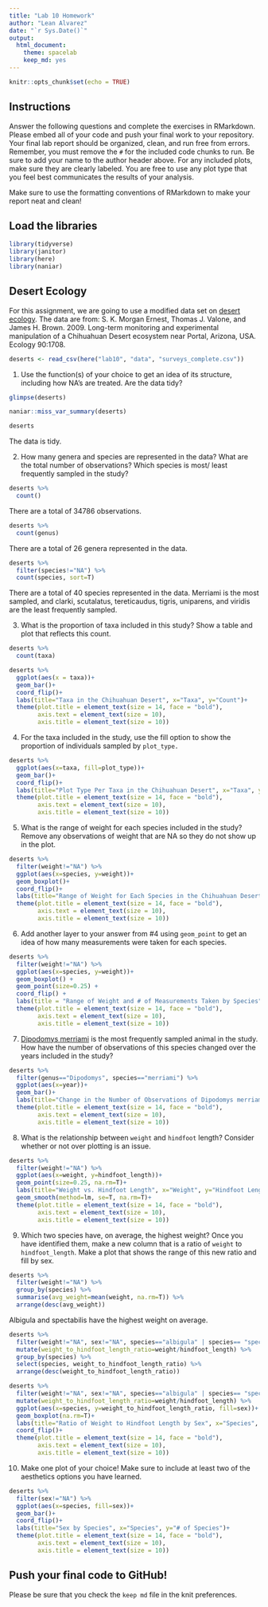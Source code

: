 ```yaml
---
title: "Lab 10 Homework"
author: "Lean Alvarez"
date: "`r Sys.Date()`"
output:
  html_document: 
    theme: spacelab
    keep_md: yes
---
```


```r
knitr::opts_chunk$set(echo = TRUE)
```

## Instructions
Answer the following questions and complete the exercises in RMarkdown. Please embed all of your code and push your final work to your repository. Your final lab report should be organized, clean, and run free from errors. Remember, you must remove the `#` for the included code chunks to run. Be sure to add your name to the author header above. For any included plots, make sure they are clearly labeled. You are free to use any plot type that you feel best communicates the results of your analysis.  

Make sure to use the formatting conventions of RMarkdown to make your report neat and clean!  

## Load the libraries
```r
library(tidyverse)
library(janitor)
library(here)
library(naniar)
``` 


## Desert Ecology
For this assignment, we are going to use a modified data set on [desert ecology](http://esapubs.org/archive/ecol/E090/118/). The data are from: S. K. Morgan Ernest, Thomas J. Valone, and James H. Brown. 2009. Long-term monitoring and experimental manipulation of a Chihuahuan Desert ecosystem near Portal, Arizona, USA. Ecology 90:1708.
```r
deserts <- read_csv(here("lab10", "data", "surveys_complete.csv"))
```

1. Use the function(s) of your choice to get an idea of its structure, including how NA's are treated. Are the data tidy?  
```r
glimpse(deserts)
```

```r
naniar::miss_var_summary(deserts)
```

```r
deserts
```
 The data is tidy.
 
 
2. How many genera and species are represented in the data? What are the total number of observations? Which species is most/ least frequently sampled in the study?
```r
deserts %>% 
  count()
```
There are a total of 34786 observations.

```r
deserts %>% 
  count(genus)
```
There are a total of 26 genera represented in the data.


```r
deserts %>% 
  filter(species!="NA") %>% 
  count(species, sort=T)
```
There are a total of 40 species represented in the data. Merriami is the most sampled, and clarki, scutalatus, tereticaudus, tigris, uniparens, and viridis are the least frequently sampled.



3. What is the proportion of taxa included in this study? Show a table and plot that reflects this count.
```r
deserts %>% 
  count(taxa)
```

```r
deserts %>% 
  ggplot(aes(x = taxa))+
  geom_bar()+
  coord_flip()+
  labs(title="Taxa in the Chihuahuan Desert", x="Taxa", y="Count")+
  theme(plot.title = element_text(size = 14, face = "bold"),
        axis.text = element_text(size = 10),
        axis.title = element_text(size = 10))
```


4. For the taxa included in the study, use the fill option to show the proportion of individuals sampled by `plot_type.`
```r
deserts %>% 
  ggplot(aes(x=taxa, fill=plot_type))+
  geom_bar()+
  coord_flip()+
  labs(title="Plot Type Per Taxa in the Chihuahuan Desert", x="Taxa", y="Plot Type")+
  theme(plot.title = element_text(size = 14, face = "bold"),
        axis.text = element_text(size = 10),
        axis.title = element_text(size = 10))
```


5. What is the range of weight for each species included in the study? Remove any observations of weight that are NA so they do not show up in the plot.
```r
deserts %>% 
  filter(weight!="NA") %>% 
  ggplot(aes(x=species, y=weight))+
  geom_boxplot()+
  coord_flip()+
  labs(title="Range of Weight for Each Species in the Chihuahuan Desert", x="Species", y="Weight")+
  theme(plot.title = element_text(size = 14, face = "bold"),
        axis.text = element_text(size = 10),
        axis.title = element_text(size = 10))
```


6. Add another layer to your answer from #4 using `geom_point` to get an idea of how many measurements were taken for each species.
```r
deserts %>% 
  filter(weight!="NA") %>% 
  ggplot(aes(x=species, y=weight))+
  geom_boxplot() +
  geom_point(size=0.25) +
  coord_flip() +
  labs(title = "Range of Weight and # of Measurements Taken by Species", x = "Species", y = "Weight") +
  theme(plot.title = element_text(size = 14, face = "bold"),
        axis.text = element_text(size = 10),
        axis.title = element_text(size = 10))
```




7. [Dipodomys merriami](https://en.wikipedia.org/wiki/Merriam's_kangaroo_rat) is the most frequently sampled animal in the study. How have the number of observations of this species changed over the years included in the study?
```r
deserts %>% 
  filter(genus=="Dipodomys", species=="merriami") %>% 
  ggplot(aes(x=year))+
  geom_bar()+
  labs(title="Change in the Number of Observations of Dipodomys merriami", x="Year", y="# of Observations")+
  theme(plot.title = element_text(size = 14, face = "bold"),
        axis.text = element_text(size = 10),
        axis.title = element_text(size = 10))
```


8. What is the relationship between `weight` and `hindfoot` length? Consider whether or not over plotting is an issue.
```r
deserts %>% 
  filter(weight!="NA") %>% 
  ggplot(aes(x=weight, y=hindfoot_length))+
  geom_point(size=0.25, na.rm=T)+
  labs(title="Weight vs. Hindfoot Length", x="Weight", y="Hindfoot Length")+
  geom_smooth(method=lm, se=T, na.rm=T)+
  theme(plot.title = element_text(size = 14, face = "bold"),
        axis.text = element_text(size = 10),
        axis.title = element_text(size = 10))
```


9. Which two species have, on average, the highest weight? Once you have identified them, make a new column that is a ratio of `weight` to `hindfoot_length`. Make a plot that shows the range of this new ratio and fill by sex.
```r
deserts %>% 
  filter(weight!="NA") %>% 
  group_by(species) %>% 
  summarise(avg_weight=mean(weight, na.rm=T)) %>% 
  arrange(desc(avg_weight))
```
Albigula and spectabilis have the highest weight on average.

```r
deserts %>% 
  filter(weight!="NA", sex!="NA", species=="albigula" | species== "spectabilis") %>%
  mutate(weight_to_hindfoot_length_ratio=weight/hindfoot_length) %>%
  group_by(species) %>% 
  select(species, weight_to_hindfoot_length_ratio) %>% 
  arrange(desc(weight_to_hindfoot_length_ratio))
```


```r
deserts %>% 
  filter(weight!="NA", sex!="NA", species=="albigula" | species== "spectabilis")%>%
  mutate(weight_to_hindfoot_length_ratio=weight/hindfoot_length) %>% 
  ggplot(aes(x=species, y=weight_to_hindfoot_length_ratio, fill=sex))+
  geom_boxplot(na.rm=T)+
  labs(title="Ratio of Weight to Hindfoot Length by Sex", x="Species", y="Weight to Hindfoot Length Ratio")+
  coord_flip()+
  theme(plot.title = element_text(size = 14, face = "bold"),
        axis.text = element_text(size = 10),
        axis.title = element_text(size = 10))
```



10. Make one plot of your choice! Make sure to include at least two of the aesthetics options you have learned.
```r
deserts %>% 
  filter(sex!="NA") %>% 
  ggplot(aes(x=species, fill=sex))+
  geom_bar()+
  coord_flip()+
  labs(title="Sex by Species", x="Species", y="# of Species")+
  theme(plot.title = element_text(size = 14, face = "bold"),
        axis.text = element_text(size = 10),
        axis.title = element_text(size = 10))
```


## Push your final code to GitHub!
Please be sure that you check the `keep md` file in the knit preferences. 